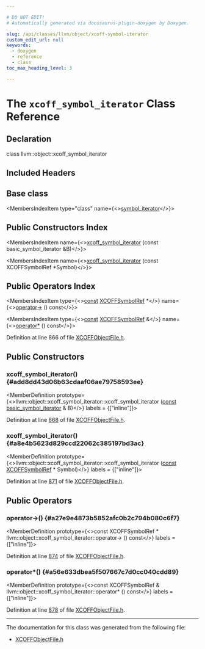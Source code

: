 ```yaml
---

# DO NOT EDIT!
# Automatically generated via docusaurus-plugin-doxygen by Doxygen.

slug: /api/classes/llvm/object/xcoff-symbol-iterator
custom_edit_url: null
keywords:
  - doxygen
  - reference
  - class
toc_max_heading_level: 3

---
```





# The `xcoff_symbol_iterator` Class Reference

<DoxygenPage pluginConfig={pluginConfig}>



## Declaration

<CodeBlock>class llvm::object::xcoff_symbol_iterator</CodeBlock>

## Included Headers

<IncludesList>
<IncludesListItem
  filePath="llvm/Object/XCOFFObjectFile.h"
  permalink="/docs/api/files/include/include/llvm/include/llvm/object/xcoffobjectfile-h"
  isLocal="true" />
</IncludesList>

## Base class

<MembersIndex>

<MembersIndexItem
  type="class"
  name={<><a href="/docs/api/classes/llvm/object/symbol-iterator">symbol&#95;iterator</a></>}>
</MembersIndexItem>

</MembersIndex>

## Public Constructors Index

<MembersIndex>

<MembersIndexItem
  name={<><a href="#add8dd43d06b63cdaaf06ae79758593ee">xcoff&#95;symbol&#95;iterator</a> (const basic&#95;symbol&#95;iterator &amp;B)</>}>
</MembersIndexItem>

<MembersIndexItem
  name={<><a href="#a8e4b5623d829ccd22062c385197bd3ac">xcoff&#95;symbol&#95;iterator</a> (const XCOFFSymbolRef &#42;Symbol)</>}>
</MembersIndexItem>

</MembersIndex>

## Public Operators Index

<MembersIndex>

<MembersIndexItem
  type={<><a href="/docs/api/files/lib/lib/target/lib/target/aarch64/aarch64promoteconstant-cpp/#a90f8350fecae261c25be85d38b451bff">const</a> <a href="/docs/api/classes/llvm/object/xcoffsymbolref">XCOFFSymbolRef</a> &#42;</>}
  name={<><a href="#a27e9e4873b5852afc0b2c794b080c6f7">operator-&gt;</a> () const</>}>
</MembersIndexItem>

<MembersIndexItem
  type={<><a href="/docs/api/files/lib/lib/target/lib/target/aarch64/aarch64promoteconstant-cpp/#a90f8350fecae261c25be85d38b451bff">const</a> <a href="/docs/api/classes/llvm/object/xcoffsymbolref">XCOFFSymbolRef</a> &amp;</>}
  name={<><a href="#a56e633dbea5f507667c7d0cc040cdd89">operator&#42;</a> () const</>}>
</MembersIndexItem>

</MembersIndex>


Definition at line 866 of file <a href="/docs/api/files/include/include/llvm/include/llvm/object/xcoffobjectfile-h">XCOFFObjectFile.h</a>.

<SectionDefinition>

## Public Constructors

### xcoff&#95;symbol&#95;iterator() {#add8dd43d06b63cdaaf06ae79758593ee}

<MemberDefinition
  prototype={<>llvm::object::xcoff&#95;symbol&#95;iterator::xcoff&#95;symbol&#95;iterator (<a href="/docs/api/files/lib/lib/target/lib/target/aarch64/aarch64promoteconstant-cpp/#a90f8350fecae261c25be85d38b451bff">const</a> <a href="/docs/api/namespaces/llvm/object/#a5bf1bfacdebc64c1f70e3b2861ba76eb">basic&#95;symbol&#95;iterator</a> &amp; B)</>}
  labels = {["inline"]}>

Definition at line <a href="/docs/api/files/include/include/llvm/include/llvm/object/xcoffobjectfile-h/#l00868">868</a> of file <a href="/docs/api/files/include/include/llvm/include/llvm/object/xcoffobjectfile-h">XCOFFObjectFile.h</a>.
</MemberDefinition>

### xcoff&#95;symbol&#95;iterator() {#a8e4b5623d829ccd22062c385197bd3ac}

<MemberDefinition
  prototype={<>llvm::object::xcoff&#95;symbol&#95;iterator::xcoff&#95;symbol&#95;iterator (<a href="/docs/api/files/lib/lib/target/lib/target/aarch64/aarch64promoteconstant-cpp/#a90f8350fecae261c25be85d38b451bff">const</a> <a href="/docs/api/classes/llvm/object/xcoffsymbolref">XCOFFSymbolRef</a> &#42; Symbol)</>}
  labels = {["inline"]}>

Definition at line <a href="/docs/api/files/include/include/llvm/include/llvm/object/xcoffobjectfile-h/#l00871">871</a> of file <a href="/docs/api/files/include/include/llvm/include/llvm/object/xcoffobjectfile-h">XCOFFObjectFile.h</a>.
</MemberDefinition>

</SectionDefinition>

<SectionDefinition>

## Public Operators

### operator-&gt;() {#a27e9e4873b5852afc0b2c794b080c6f7}

<MemberDefinition
  prototype={<>const XCOFFSymbolRef &#42; llvm::object::xcoff&#95;symbol&#95;iterator::operator-&gt; () const</>}
  labels = {["inline"]}>

Definition at line <a href="/docs/api/files/include/include/llvm/include/llvm/object/xcoffobjectfile-h/#l00874">874</a> of file <a href="/docs/api/files/include/include/llvm/include/llvm/object/xcoffobjectfile-h">XCOFFObjectFile.h</a>.
</MemberDefinition>

### operator&#42;() {#a56e633dbea5f507667c7d0cc040cdd89}

<MemberDefinition
  prototype={<>const XCOFFSymbolRef &amp; llvm::object::xcoff&#95;symbol&#95;iterator::operator&#42; () const</>}
  labels = {["inline"]}>

Definition at line <a href="/docs/api/files/include/include/llvm/include/llvm/object/xcoffobjectfile-h/#l00878">878</a> of file <a href="/docs/api/files/include/include/llvm/include/llvm/object/xcoffobjectfile-h">XCOFFObjectFile.h</a>.
</MemberDefinition>

</SectionDefinition>

<hr/>

The documentation for this class was generated from the following file:

<ul>
<li><a href="/docs/api/files/include/include/llvm/include/llvm/object/xcoffobjectfile-h">XCOFFObjectFile.h</a></li>
</ul>

</DoxygenPage>
